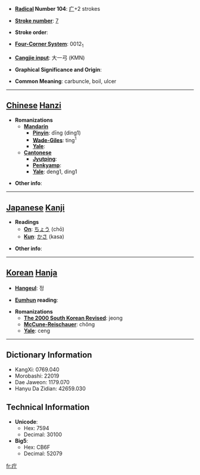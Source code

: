 * '''[[Wiktionary:Chinese radical index| Radical]] Number 104''': [[Wiktionary:Chinese radical index 疒|疒]]+2 strokes

* '''[[Wiktionary:Chinese total strokes index|Stroke number]]''': [[Wiktionary:Chinese total strokes index 7|7]]

* '''Stroke order''': 

* '''[[Wiktionary:Chinese four corner index|Four-Corner System]]''': 0012<sub>1</sub>

* '''[[Wiktionary:Chinese Cangjie index|Cangjie input]]''': 大一弓 (KMN)

* '''Graphical Significance and Origin''': 

* '''Common Meaning''': carbuncle, boil, ulcer

----

== [[Chinese]] [[Hanzi]] ==

* '''Romanizations'''
** '''[[Mandarin]]'''
*** '''[[Pinyin]]''': dīng (ding1)
*** '''[[Wade-Giles]]''': ting<sup>1</sup>
*** '''[[Yale]]''': 
** '''[[Cantonese]]'''
*** '''[[Jyutping]]''':
*** '''[[Penkyamp]]''': 
*** '''[[Yale]]''': deng1, ding1

* '''Other info''': 

----

== [[Japanese]] [[Kanji]] ==

* '''Readings'''
** '''[[On]]''': [[ちょう]] (chō)
** '''[[Kun]]''': [[かさ]] (kasa)

* '''Other info''':  

----

== [[Korean]] [[Hanja]] ==

* '''[[Hangeul]]''': 정

* '''[[Eumhun]] reading''': 

* '''Romanizations'''
** '''[[The 2000 South Korean Revised Romanization|The 2000 South Korean Revised]]''': jeong
** '''[[McCune-Reischauer]]''': chŏng
** '''[[Yale]]''': ceng

----

== Dictionary Information ==

* KangXi: 0769.040
* Morobashi: 22019
* Dae Jaweon: 1179.070
* Hanyu Da Zidian: 42659.030

== Technical Information ==

* '''Unicode''':
** Hex: 7594
** Decimal: 30100
* '''Big5''':
** Hex: CB6F
** Decimal: 52079

[[fr:疔]]